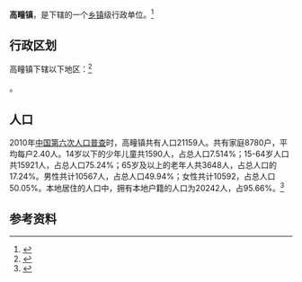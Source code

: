 {{中国乡级行政区|37/06/11/102/000}}

'''高疃镇'''，是{{PRC admin/fullname|37/06/11/102/000|3}}下辖的一个[[乡镇|乡镇]]级行政单位。<ref>{{PRC admin/ref sgc|{{PRC admin/parent|37/06/11/102/000}}}}</ref>

== 行政区划 ==

高疃镇下辖以下地区：<ref>{{PRC admin/ref sgc|37/06/11/102/000}}</ref>

{{PRC admin/children|37/06/11/102/000}}。
== 人口 ==

2010年[[中国第六次人口普查|中国第六次人口普查]]时，高疃镇共有人口21159人。共有家庭8780户，平均每户2.40人。14岁以下的少年儿童共1590人，占总人口7.514%；15-64岁人口共15921人，占总人口75.24%；65岁及以上的老年人共3648人，占总人口的17.24%。男性共计10567人，占总人口49.94%；女性共计10592，占总人口50.05%。本地居住的人口中，拥有本地户籍的人口为20242人，占95.66%。<ref name="人口普查2010">{{cite web| url =http://www.yearbookchina.com/navipage-n2013030152000017.html| title =《中国2010年人口普查分乡、镇、街道资料》| author =中国国务院人口普查办公室、中国国家统计局人口就业统计司等| year =2010| website =统计年鉴分享平台| page =表15 山东省乡、镇、街道人口| format =收费| access-date =2018-07-19| archive-url =https://web.archive.org/web/20180719084356/http://www.yearbookchina.com/navipage-n2013030152000017.html| archive-date =2018-07-19| dead-url =yes}}</ref>

== 参考资料 ==

{{reflist}}

{{行政区划小作品}}
{{PRC admin/navcat|37/06/11/102/000}}